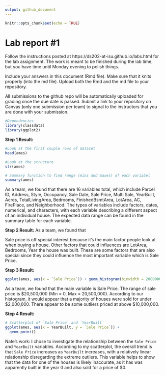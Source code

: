 ```yaml
---
output: github_document
---
```


<!-- README.md is generated from README.Rmd. Please edit the README.Rmd file -->


```r
knitr::opts_chunk$set(echo = TRUE)
```

# Lab report #1

Follow the instructions posted at https://ds202-at-isu.github.io/labs.html for the lab assignment. The work is meant to be finished during the lab time, but you have time until Monday evening to polish things.

Include your answers in this document (Rmd file). Make sure that it knits properly (into the md file). Upload both the Rmd and the md file to your repository.  

All submissions to the github repo will be automatically uploaded for grading once the due date is passed.
Submit a link to your repository on Canvas (only one submission per team) to signal to the instructors that you are done with your submission.
```r
#Dependencies
library(classdata)
library(ggplot2)
```


**Step 1 Result:**
```r
#Look at the first couple rows of dataset
head(ames)
```


```r
#Look at the structure
str(ames)
```
```r
# Summary function to find range (mins and maxes) of each variabel
summary(ames)
```

As a team, we found that there are 16 variables total, which include Parcel ID, Address, Style, Occupancy, Sale Date, Sale Price, Multi Sale, YearBuilt, Acres, TotalLivingArea, Bedrooms, FinishedBsmtArea, LotArea, AC, FirePlace, and Neighborhood. The types of variables include factors, dates, numerical, and characters, with each variable describing a different aspect of an individual house. The expected data range can be found in the summary table for each variable. 

**Step 2 Result:**
As a team, we found that

Sale price is off special interest because it's the main factor people look at when buying a house. Other factors that could influences are LotArea, Bedrooms, Year the house was built. These are some factors that are also special since they could influence the most important variable which is Sale Price. 

**Step 3 Result:**
```r
ggplot(ames, aes(x = `Sale Price`)) + geom_histogram(binwidth = 2000000, fill = "blue") + ggtitle("Histogram of Sales Price")
```

As a team, we found that the main variable is Sale Price. The range of sale price is $20,500,000 (Min = 0, Max = 20,500,000). According to our histogram, it would appear that a majority of houses were sold for under $2,000,000. There appear to be some outliers priced at above $10,000,000.

**Step 4 Result:**  
```r
# Scatterplot of `Sale Price` and `YearBuilt`
ggplot(ames, aes(x = YearBuilt, y = `Sale Price`)) +
  geom_point()
```
Nate's work: I chose to investigate the relationship between the `Sale Price` and `YearBuilt` variables. According to my scatterplot, the overall trend is that `Sale Price` increases as `YearBuilt` increases, with a relatively linear relationship disregarding the extreme outliers. This variable helps to show that the data for one of the houses is likely inaccurate, as it has was apparently built in the year 0 and also sold for a price of $0.
